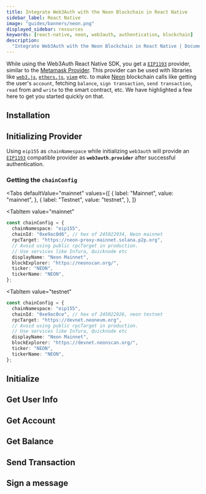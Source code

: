 ```yaml
---
title: Integrate Web3Auth with the Neon Blockchain in React Native
sidebar_label: React Native
image: "guides/banners/neon.png"
displayed_sidebar: resources
keywords: [react-native, neon, web3auth, authentication, blockchain]
description:
  "Integrate Web3Auth with the Neon Blockchain in React Native | Documentation - Web3Auth"
---
```



<SEO
  title="Integrate Web3Auth with the Neon Blockchain in React Native"
  description="Integrate Web3Auth with the Neon Blockchain in React Native | Documentation - Web3Auth"
  image="https://web3auth.io/docs/guides/banners/neon.png"
  slug="/connect-blockchain/evm/neon/react-native"
/>

While using the Web3Auth React Native SDK, you get a
[`EIP1193`](https://eips.ethereum.org/EIPS/eip-1193) provider, similar to the
[Metamask Provider](https://docs.metamask.io/guide/ethereum-provider.html). This provider can be
used with libraries like [`web3.js`](https://web3js.readthedocs.io/en/v1.2.8/getting-started.html),
[`ethers.js`](https://docs.ethers.io/v5/getting-started/),
[`viem`](https://viem.sh/docs/getting-started) etc. to make [Neon](https://neonevm.org/) blockchain
calls like getting the user's `account`, fetching `balance`, `sign transaction`, `send transaction`,
`read` from and `write` to the smart contract, etc. We have highlighted a few here to get you
started quickly on that.

## Installation

<InstallationSnippet />

## Initializing Provider

Using `eip155` as `chainNamespace` while initializing `web3auth` will provide an
[`EIP1193`](https://eips.ethereum.org/EIPS/eip-1193) compatible provider as **`web3auth.provider`**
after successful authentication.

### Getting the `chainConfig`

<Tabs
 defaultValue="mainnet"
  values={[
    { label: "Mainnet", value: "mainnet", },
    { label: "Testnet", value: "testnet", },
  ]}
>
<TabItem
  value="mainnet"
>

```typescript
const chainConfig = {
  chainNamespace: "eip155",
  chainId: "0xe9ac0d6", // hex of 245022934, Neon mainnet
  rpcTarget: "https://neon-proxy-mainnet.solana.p2p.org",
  // Avoid using public rpcTarget in production.
  // Use services like Infura, Quicknode etc
  displayName: "Neon Mainnet",
  blockExplorer: "https://neonscan.org/",
  ticker: "NEON",
  tickerName: "NEON",
};
```

</TabItem>

<TabItem
  value="testnet"
>

```typescript
const chainConfig = {
  chainNamespace: "eip155",
  chainId: "0xe9ac0ce", // hex of 245022926, neon testnet
  rpcTarget: "https://devnet.neonevm.org",
  // Avoid using public rpcTarget in production.
  // Use services like Infura, Quicknode etc
  displayName: "Neon Mainnet",
  blockExplorer: "https://devnet.neonscan.org/",
  ticker: "NEON",
  tickerName: "NEON",
};
```

</TabItem>
</Tabs>

## Initialize

<InitialisationSnippet />

## Get User Info

<UserInfoSnippet />

## Get Account

<GetAccountSnippet />

## Get Balance

<GetBalanceSnippet />

## Send Transaction

<SendTransactionSnippet />

## Sign a message

<SignMessageSnippet />
